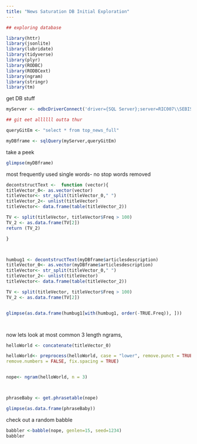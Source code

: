 ```yaml
---
title: "News Saturation DB Initial Exploration"
---
```

  
```r

## exploring database

library(httr)
library(jsonlite)
library(lubridate)
library(tidyverse)
library(plyr)
library(RODBC)
library(RODBCext)
library(ngram)
library(stringr)
library(tm)
```

get DB stuff

```r

myServer <- odbcDriverConnect('driver={SQL Server};server=RIC007\\SEBISERVER;database=news;trusted_connection=true')

## git eet allllll outta thur

queryGitEm <- "select * from top_news_full"

myDBframe <- sqlQuery(myServer,queryGitEm)

```

take a peek

```r
glimpse(myDBframe)
```

most frequently used single words- no stop words removed
```r

decontstructText <-  function (vector){
titleVector_0<- as.vector(vector) 
titleVector<- str_split(titleVector_0," ")
titleVector_2<- unlist(titleVector)
titleVector<- data.frame(table(titleVector_2))

TV <- split(titleVector, titleVector$Freq > 100)
TV_2 <- as.data.frame(TV[2])
return (TV_2)

}



humbug1 <- decontstructText(myDBframe$articlesdescription)
titleVector_0<- as.vector(myDBframe$articlesdescription) 
titleVector<- str_split(titleVector_0," ")
titleVector_2<- unlist(titleVector)
titleVector<- data.frame(table(titleVector_2))

TV <- split(titleVector, titleVector$Freq > 100)
TV_2 <- as.data.frame(TV[2])


glimpse(as.data.frame(humbug1[with(humbug1, order(-TRUE.Freq)), ]))




```

now lets look at most common 3 length ngrams, 
```r
helloWorld <- concatenate(titleVector_0)

helloWorld<- preprocess(helloWorld, case = "lower", remove.punct = TRUE,
remove.numbers = FALSE, fix.spacing = TRUE)


nope<- ngram(helloWorld, n = 3)



phraseBaby <- get.phrasetable(nope)

glimpse(as.data.frame(phraseBaby))


```

check out a random babble
```r

babbler <-babble(nope, genlen=15, seed=1234)
babbler
```
